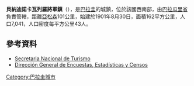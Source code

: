 {{No footnotes|time=2020-06-13T02:08:39+00:00}}
'''貝納迪諾卡瓦列羅將軍鎮'''（{{lang-es|General Bernardino Caballero}}），是[[巴拉圭|巴拉圭]]的城鎮，位於該國西南部，由[[巴拉瓜里省|巴拉瓜里省]]負責管轄，距離[[亞松森|亞松森]]101公里，始建於1901年8月30日，面積162平方公里，人口7,041，人口密度每平方公里43人。

==參考資料==
*[http://www.senatur.gov.py/ Secretaria Nacional de Turismo] {{Wayback|url=http://www.senatur.gov.py/ |date=20150520071223 }}
*[http://www.dgeec.gov.py// Dirección General de Encuestas, Estadísticas y Censos] {{Wayback|url=http://www.dgeec.gov.py// |date=20150529202934 }}

{{Paraguay-geo-stub}}
[[Category:巴拉圭城市|Category:巴拉圭城市]]